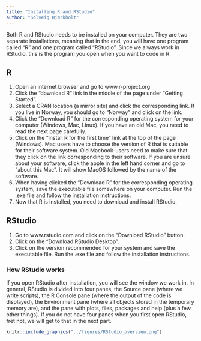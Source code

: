 ```yaml
---
title: "Installing R and RStudio"
author: "Solveig Bjørkholt"
---
```


Both R and RStudio needs to be installed on your computer. They are two separate installations, meaning that in the end, you will have one program called "R" and one program called "RStudio". Since we always work in RStudio, this is the program you open when you want to code in R.

## R

1.  Open an internet browser and go to www.r-project.org
2.  Click the "download R" link in the middle of the page under "Getting Started".
3.  Select a CRAN location (a mirror site) and click the corresponding link. If you live in Norway, you should go to "Norway" and click on the link.
4.  Click the "Download R" for the corresponding operating system for your computer (Windows, Mac, Linux). If you have an old Mac, you need to read the next page carefully.
5.  Click on the "install R for the first time" link at the top of the page (Windows). Mac users have to choose the version of R that is suitable for their software system. Old Macbook-users need to make sure that they click on the link corresponding to their software. If you are unsure about your software, click the apple in the left hand corner and go to "about this Mac". It will show MacOS followed by the name of the software.
6.  When having clicked the "Download R" for the corresponding operating system, save the executable file somewhere on your computer. Run the .exe file and follow the installation instructions.
7.  Now that R is installed, you need to download and install RStudio.

## RStudio

1.  Go to www.rstudio.com and click on the "Download RStudio" button.
2.  Click on the "Download RStudio Desktop".
3.  Click on the version recommended for your system and save the executable file. Run the .exe file and follow the installation instructions.

### How RStudio works

If you open RStudio after installation, you will see the window we work in. In general, RStudio is divided into four panes, the Source pane (where we write scripts), the R Console pane (where the output of the code is displayed), the Environment pane (where all objects stored in the temporary memory are), and the pane with plots, files, packages and help (plus a few other things). If you do not have four panes when you first open RStudio, fret not, we will get to that in the next part.

```r
knitr::include_graphics("../figures/RStudio_overview.png")
```
